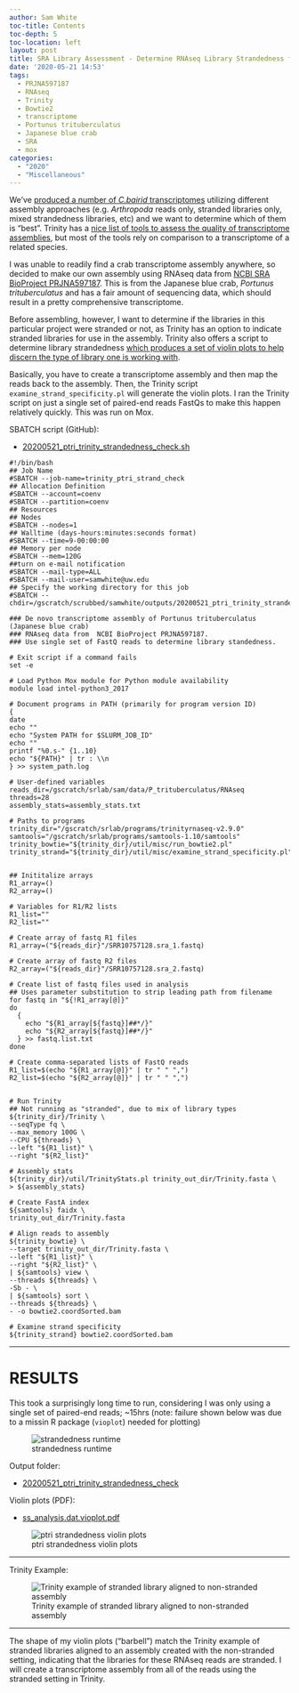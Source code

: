 ```yaml
---
author: Sam White
toc-title: Contents
toc-depth: 5
toc-location: left
layout: post
title: SRA Library Assessment - Determine RNAseq Library Strandedness from P.trituberculatus SRA BioProject PRJNA597187
date: '2020-05-21 14:53'
tags:
  - PRJNA597187
  - RNAseq
  - Trinity
  - Bowtie2
  - transcriptome
  - Portunus trituberculatus
  - Japanese blue crab
  - SRA
  - mox
categories:
  - "2020"
  - "Miscellaneous"
---
```

We've [produced a number of _C.bairid_ transcriptomes](https://github.com/RobertsLab/resources/wiki/Genomic-Resources#transcriptomes) utilizing different assembly approaches (e.g. _Arthropoda_ reads only, stranded libraries only, mixed strandedness libraries, etc) and we want to determine which of them is "best". Trinity has a [nice list of tools to assess the quality of transcriptome assemblies](https://github.com/trinityrnaseq/trinityrnaseq/wiki/Transcriptome-Assembly-Quality-Assessment), but most of the tools rely on comparison to a transcriptome of a related species.

I was unable to readily find a crab transcriptome assembly anywhere, so decided to make our own assembly using RNAseq data from [NCBI SRA BioProject PRJNA597187](https://www.ncbi.nlm.nih.gov/bioproject/PRJNA597187/). This is from the Japanese blue crab, _Portunus trituberculatus_ and has a fair amount of sequencing data, which should result in a pretty comprehensive transcriptome.

Before assembling, however, I want to determine if the libraries in this particular project were stranded or not, as Trinity has an option to indicate stranded libraries for use in the assembly. Trinity also offers a script to determine library strandedness [which produces a set of violin plots to help discern the type of library one is working with](https://github.com/trinityrnaseq/trinityrnaseq/wiki/Examine-Strand-Specificity).

Basically, you have to create a transcriptome assembly and then map the reads back to the assembly. Then, the Trinity script `examine_strand_specificity.pl` will generate the violin plots. I ran the Trinity script on just a single set of paired-end reads FastQs to make this happen relatively quickly. This was run on Mox.

SBATCH script (GitHub):

- [20200521_ptri_trinity_strandedness_check.sh](https://github.com/RobertsLab/sams-notebook/blob/master/sbatch_scripts/20200521_ptri_trinity_strandedness_check.sh)

```shell
#!/bin/bash
## Job Name
#SBATCH --job-name=trinity_ptri_strand_check
## Allocation Definition
#SBATCH --account=coenv
#SBATCH --partition=coenv
## Resources
## Nodes
#SBATCH --nodes=1
## Walltime (days-hours:minutes:seconds format)
#SBATCH --time=9-00:00:00
## Memory per node
#SBATCH --mem=120G
##turn on e-mail notification
#SBATCH --mail-type=ALL
#SBATCH --mail-user=samwhite@uw.edu
## Specify the working directory for this job
#SBATCH --chdir=/gscratch/scrubbed/samwhite/outputs/20200521_ptri_trinity_strandedness_check

### De novo transcriptome assembly of Portunus trituberculatus (Japanese blue crab)
### RNAseq data from  NCBI BioProject PRJNA597187.
### Use single set of FastQ reads to determine library standedness.

# Exit script if a command fails
set -e

# Load Python Mox module for Python module availability
module load intel-python3_2017

# Document programs in PATH (primarily for program version ID)
{
date
echo ""
echo "System PATH for $SLURM_JOB_ID"
echo ""
printf "%0.s-" {1..10}
echo "${PATH}" | tr : \\n
} >> system_path.log

# User-defined variables
reads_dir=/gscratch/srlab/sam/data/P_trituberculatus/RNAseq
threads=28
assembly_stats=assembly_stats.txt

# Paths to programs
trinity_dir="/gscratch/srlab/programs/trinityrnaseq-v2.9.0"
samtools="/gscratch/srlab/programs/samtools-1.10/samtools"
trinity_bowtie="${trinity_dir}/util/misc/run_bowtie2.pl"
trinity_strand="${trinity_dir}/util/misc/examine_strand_specificity.pl"


## Inititalize arrays
R1_array=()
R2_array=()

# Variables for R1/R2 lists
R1_list=""
R2_list=""

# Create array of fastq R1 files
R1_array=("${reads_dir}"/SRR10757128.sra_1.fastq)

# Create array of fastq R2 files
R2_array=("${reads_dir}"/SRR10757128.sra_2.fastq)

# Create list of fastq files used in analysis
## Uses parameter substitution to strip leading path from filename
for fastq in "${!R1_array[@]}"
do
  {
    echo "${R1_array[${fastq}]##*/}"
    echo "${R2_array[${fastq}]##*/}"
  } >> fastq.list.txt
done

# Create comma-separated lists of FastQ reads
R1_list=$(echo "${R1_array[@]}" | tr " " ",")
R2_list=$(echo "${R2_array[@]}" | tr " " ",")


# Run Trinity
## Not running as "stranded", due to mix of library types
${trinity_dir}/Trinity \
--seqType fq \
--max_memory 100G \
--CPU ${threads} \
--left "${R1_list}" \
--right "${R2_list}"

# Assembly stats
${trinity_dir}/util/TrinityStats.pl trinity_out_dir/Trinity.fasta \
> ${assembly_stats}

# Create FastA index
${samtools} faidx \
trinity_out_dir/Trinity.fasta

# Align reads to assembly
${trinity_bowtie} \
--target trinity_out_dir/Trinity.fasta \
--left "${R1_list}" \
--right "${R2_list}" \
| ${samtools} view \
--threads ${threads} \
-Sb - \
| ${samtools} sort \
--threads ${threads} \
- -o bowtie2.coordSorted.bam

# Examine strand specificity
${trinity_strand} bowtie2.coordSorted.bam
```

---

# RESULTS

This took a surprisingly long time to run, considering I was only using a single set of paired-end reads; ~15hrs (note: failure shown below was due to a missin R package (`vioplot`) needed for plotting)

![strandedness runtime](https://github.com/RobertsLab/sams-notebook/blob/master/images/screencaps/20200521_ptri_trinity_strandedness_check_runtime.png?raw=true)

Output folder:

- [20200521_ptri_trinity_strandedness_check](https://gannet.fish.washington.edu/Atumefaciens/20200521_ptri_trinity_strandedness_check/)

Violin plots (PDF):

- [ss_analysis.dat.vioplot.pdf](https://gannet.fish.washington.edu/Atumefaciens/20200521_ptri_trinity_strandedness_check/ss_analysis.dat.vioplot.pdf)

![ptri strandedness violin plots](https://github.com/RobertsLab/sams-notebook/blob/master/images/screencaps/20200521_ptri_trinity_strandedness_check_violin-plots.png?raw=true)

---

Trinity Example:

![Trinity example of stranded library aligned to non-stranded assembly](https://github.com/RobertsLab/sams-notebook/blob/master/images/screencaps/20200521_ptri_trinity_strandedness_check_trinity_violin-plots.png?raw=true)

---

The shape of my violin plots ("barbell") match the Trinity example of stranded libraries aligned to an assembly created with the non-stranded setting, indicating that the libraries for these RNAseq reads are stranded. I will create a transcriptome assembly from all of the reads using the stranded setting in Trinity.
